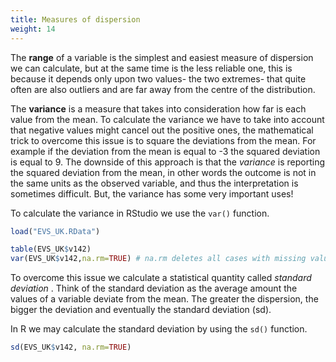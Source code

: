 ```yaml
---
title: Measures of dispersion
weight: 14
---
```


The **range** of a variable is the simplest and easiest measure of dispersion we can calculate, but at the same time is the less reliable one, this is because it depends only upon two values- the two extremes- that quite often are also outliers and are far away from the centre of the distribution.

The **variance** is a measure that takes into consideration how far is each value from the mean. To calculate the variance we have to take into account that negative values might cancel out the positive ones, the mathematical trick to overcome this issue is to square the deviations from the mean. For example if the deviation from the mean is equal to -3 the squared deviation is equal to 9. The downside of this approach is that the _variance_ is reporting the squared deviation from the mean, in other words the outcome is not in the same units as the observed variable, and thus the interpretation is sometimes difficult. But, the variance has some very important uses!

To calculate the variance in RStudio we use the `var()` function. 

```r
load("EVS_UK.RData")
```


```r
table(EVS_UK$v142)
var(EVS_UK$v142,na.rm=TRUE) # na.rm deletes all cases with missing values before calculating the variance
```

To overcome this issue we calculate a statistical quantity called _standard deviation_ . Think of the standard deviation as the average amount the values of a variable deviate from the mean. The greater the dispersion, the bigger the deviation and eventually the standard deviation (sd). 

In R we may calculate the standard deviation by using the `sd()` function. 

```r
sd(EVS_UK$v142, na.rm=TRUE) 
```
